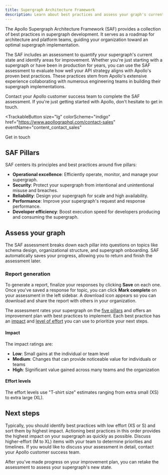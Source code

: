 ```yaml
---
title: Supergraph Architecture Framework
description: Learn about best practices and assess your graph's current state
---
```


The Apollo Supergraph Architecture Framework (SAF) provides a collection of best practices in supergraph development. It serves as a roadmap for architecture and platform teams, guiding your organization toward an optimal supergraph implementation.

The SAF includes an assessment to quantify your supergraph's current state and identify areas for improvement. Whether you're just starting with a supergraph or have been in production for years, you can use the SAF assessment to evaluate how well your API strategy aligns with Apollo's proven best practices. These practices stem from Apollo's extensive experience collaborating with numerous engineering teams in building their supergraph implementations.

Contact your Apollo customer success team to complete the SAF assessment. If you're just getting started with Apollo, don't hesitate to get in touch.

<TrackableButton
  size="lg"
  colorScheme="indigo"
  href="https://www.apollographql.com/contact-sales"
  eventName="content_contact_sales"
>
  Get in touch
</TrackableButton>

## SAF Pillars

SAF centers its principles and best practices around five pillars:

- **Operational excellence**: Efficiently operate, monitor, and manage your supergraph.
- **Security**: Protect your supergraph from intentional and unintentional misuse and breaches.
- **Reliability**: Design your supergraph for scale and high availability.
- **Performance**: Improve your supergraph's request and response performance.
- **Developer efficiency**: Boost execution speed for developers producing and consuming the supergraph.

## Assess your graph

The SAF assessment breaks down each pillar into questions on topics like schema design, organizational structure, and supergraph onboarding. SAF automatically saves your progress, allowing you to return and finish the assessment later.

### Report generation

To generate a report, finalize your responses by clicking **Save** on each one. Once you've saved a response for topic, you can click **Mark complete** on your assessment in the left sidebar. A download icon appears so you can download and share the report with others in your organization.

The assessment rates your supergraph on the [five pillars](#saf-pillars) and offers an improvement plan with best practices to implement. Each best practice has an [impact](#impact) and [level of effort](#level-of-effort) you can use to prioritize your next steps.

#### Impact

The impact ratings are:

- **Low**: Small gains at the individual or team level
- **Medium**: Changes that can provide noticeable value for individuals or teams
- **High**: Significant value gained across many teams and the organization

#### Effort levels

The effort levels use "T-shirt size" estimates ranging from extra small (XS) to extra large (XL).

## Next steps

Typically, you should identify best practices with low effort (XS or S) and sort them by highest impact. Actioning best practices in this order provides the highest impact on your supergraph as quickly as possible. Discuss higher-effort (M to XL) items with your team to determine priorities and timelines. If you would like to discuss your assessment in detail, contact your Apollo customer success team.

After you've made progress on your improvement plan, you can retake the assessment to assess your supergraph's new state.
